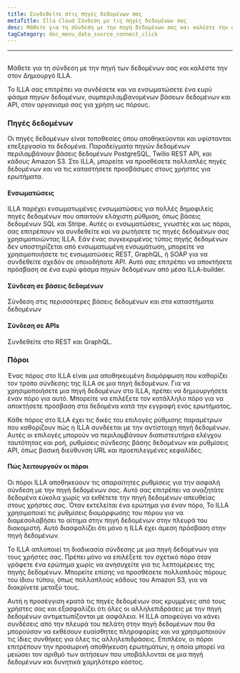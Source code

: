```yaml
---
title: Συνδεθείτε στις πηγές δεδομένων σας
metaTitle: Illa Cloud Σύνδεση με τις πηγές δεδομένων σας
desc: Μάθετε για τη σύνδεση με την πηγή δεδομένων σας και καλέστε την στο ILLA Builder σας
tagCategory: doc_menu_data_source_connect_click
---
```


* * *

## <Heading hidden>Συνδεθείτε με τις πηγές δεδομένων σας (Δράση)</Heading>

Μάθετε για τη σύνδεση με την πηγή των δεδομένων σας και καλέστε την στον Δημιουργό ILLA.

Το ILLA σας επιτρέπει να συνδέσετε και να ενσωματώσετε ένα ευρύ φάσμα πηγών δεδομένων, συμπεριλαμβανομένων βάσεων δεδομένων και API, στον οργανισμό σας για χρήση ως πόρους.

### Πηγές δεδομένων

Οι πηγές δεδομένων είναι τοποθεσίες όπου αποθηκεύονται και υφίστανται επεξεργασία τα δεδομένα. Παραδείγματα πηγών δεδομένων περιλαμβάνουν βάσεις δεδομένων PostgreSQL, Twilio REST API, και κάδους Amazon S3. Στο ILLA, μπορείτε να προσθέσετε πολλαπλές πηγές δεδομένων και να τις καταστήσετε προσβάσιμες στους χρήστες για ερωτήματα.

#### Ενσωματώσεις

ILLA παρέχει ενσωματωμένες ενσωματώσεις για πολλές δημοφιλείς πηγές δεδομένων που απαιτούν ελάχιστη ρύθμιση, όπως βάσεις δεδομένων SQL και Stripe. Αυτές οι ενσωματώσεις, γνωστές και ως πόροι, σας επιτρέπουν να συνδεθείτε και να ρωτήσετε τις πηγές δεδομένων σας χρησιμοποιώντας ILLA. Εάν ένας συγκεκριμένος τύπος πηγής δεδομένων δεν υποστηρίζεται από ενσωματωμένη ενσωμάτωση, μπορείτε να χρησιμοποιήσετε τις ενσωματώσεις REST, GraphQL, ή SOAP για να συνδεθείτε σχεδόν σε οποιοδήποτε API. Αυτό σας επιτρέπει να αποκτήσετε πρόσβαση σε ένα ευρύ φάσμα πηγών δεδομένων από μέσα ILLA-builder.

#### Σύνδεση σε βάσεις δεδομένων

Σύνδεση στις περισσότερες βάσεις δεδομένων και στα καταστήματα δεδομένων

#### Σύνδεση σε APIs

Συνδεθείτε στο REST και GraphQL.

### Πόροι

Ένας πόρος στο ILLA είναι μια αποθηκευμένη διαμόρφωση που καθορίζει τον τρόπο σύνδεσης της ILLA σε μια πηγή δεδομένων. Για να χρησιμοποιήσετε μια πηγή δεδομένων στο ILLA, πρέπει να δημιουργήσετε έναν πόρο για αυτό. Μπορείτε να επιλέξετε τον κατάλληλο πόρο για να αποκτήσετε πρόσβαση στα δεδομένα κατά την εγγραφή ενός ερωτήματος.

Κάθε πόρος στο ILLA έχει τις δικές του επιλογές ρύθμισης παραμέτρων που καθορίζουν πώς η ILLA συνδέεται με την αντίστοιχη πηγή δεδομένων. Αυτές οι επιλογές μπορούν να περιλαμβάνουν διαπιστευτήρια ελέγχου ταυτότητας και ροή, ρυθμίσεις σύνδεσης βάσης δεδομένων και ρυθμίσεις API, όπως βασική διεύθυνση URL και προεπιλεγμένες κεφαλίδες.

#### Πώς λειτουργούν οι πόροι

Οι πόροι ILLA αποθηκεύουν τις απαραίτητες ρυθμίσεις για την ασφαλή σύνδεση με την πηγή δεδομένων σας. Αυτό σας επιτρέπει να αναζητάτε δεδομένα εύκολα χωρίς να εκθέτετε την πηγή δεδομένων απευθείας στους χρήστες σας. Όταν εκτελείται ένα ερώτημα για έναν πόρο, Το ILLA χρησιμοποιεί τις ρυθμίσεις διαμόρφωσης του πόρου για να διαμεσολαβήσει το αίτημα στην πηγή δεδομένων στην πλευρά του διακομιστή. Αυτό διασφαλίζει ότι μόνο η ILLA έχει άμεση πρόσβαση στην πηγή δεδομένων.

Το ILLA απλοποιεί τη διαδικασία σύνδεσης με μια πηγή δεδομένων για τους χρήστες σας. Πρέπει μόνο να επιλέξετε τον σχετικό πόρο όταν γράφετε ένα ερώτημα χωρίς να ανησυχείτε για τις λεπτομέρειες της πηγής δεδομένων. Μπορείτε επίσης να προσθέσετε πολλαπλούς πόρους του ίδιου τύπου, όπως πολλαπλούς κάδους του Amazon S3, για να διακρίνετε μεταξύ τους.

Αυτή η προσέγγιση κρατά τις πηγές δεδομένων σας κρυμμένες από τους χρήστες σας και εξασφαλίζει ότι όλες οι αλληλεπιδράσεις με την πηγή δεδομένων αντιμετωπίζονται με ασφάλεια. Η ILLA αποφεύγει να κάνει συνδέσεις από την πλευρά του πελάτη στην πηγή δεδομένων που θα μπορούσαν να εκθέσουν ευαίσθητες πληροφορίες και να χρησιμοποιούν τις ίδιες συνθήκες για όλες τις αλληλεπιδράσεις. Επιπλέον, οι πόροι επιτρέπουν την προσωρινή αποθήκευση ερωτημάτων, η οποία μπορεί να μειώσει τον αριθμό των αιτήσεων που υποβάλλονται σε μια πηγή δεδομένων και δυνητικά χαμηλότερο κόστος.

